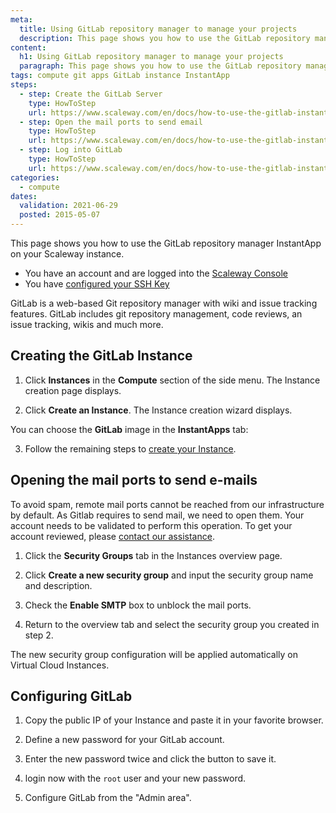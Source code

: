 ```yaml
---
meta:
  title: Using GitLab repository manager to manage your projects
  description: This page shows you how to use the GitLab repository manager InstantApp on your Scaleway instance.
content:
  h1: Using GitLab repository manager to manage your projects
  paragraph: This page shows you how to use the GitLab repository manager InstantApp on your Scaleway instance.
tags: compute git apps GitLab instance InstantApp
steps:
  - step: Create the GitLab Server
    type: HowToStep
    url: https://www.scaleway.com/en/docs/how-to-use-the-gitlab-instant-apps/#-Create-the-GitLab-server
  - step: Open the mail ports to send email
    type: HowToStep
    url: https://www.scaleway.com/en/docs/how-to-use-the-gitlab-instant-apps/#-Open-the-mail-ports-to-send-email
  - step: Log into GitLab
    type: HowToStep
    url: https://www.scaleway.com/en/docs/how-to-use-the-gitlab-instant-apps/#-Log-into-GitLab
categories:
  - compute
dates:
  validation: 2021-06-29
  posted: 2015-05-07
---
```


This page shows you how to use the GitLab repository manager InstantApp on your Scaleway instance.

<Message type="requirement">

  - You have an account and are logged into the [Scaleway Console](https://console.scaleway.com)
  - You have [configured your SSH Key](/console/my-project/how-to/create-ssh-key/)

</Message>

GitLab is a web-based Git repository manager with wiki and issue tracking features. GitLab includes git repository management, code reviews, an issue tracking, wikis and much more.

## Creating the GitLab Instance

1. Click **Instances** in the **Compute** section of the side menu. The Instance creation page displays.

2. Click **Create an Instance**. The Instance creation wizard displays.

  You can choose the **GitLab** image in the **InstantApps** tab:

  <Lightbox src="scaleway-nc-instantapps.png" alt="" />

3. Follow the remaining steps to [create your Instance](/compute/instances/how-to/create-an-instance/).

## Opening the mail ports to send e-mails

To avoid spam, remote mail ports cannot be reached from our infrastructure by default. As Gitlab requires to send mail, we need to open them. Your account needs to be validated to perform this operation. To get your account reviewed, please [contact our assistance](https://console.scaleway.com/support/).

1. Click the **Security Groups** tab in the Instances overview page.

2. Click **Create a new security group** and input the security group name and description.

3. Check the **Enable SMTP** box to unblock the mail ports.

4. Return to the overview tab and select the security group you created in step 2.

The new security group configuration will be applied automatically on Virtual Cloud Instances.

## Configuring GitLab

1. Copy the public IP of your Instance and paste it in your favorite browser.

2. Define a new password for your GitLab account.

  <Lightbox src="scaleway-gitlab-login.png" alt="" />

3. Enter the new password twice and click the button to save it.

4. login now with the `root` user and your new password.

5. Configure GitLab from the "Admin area".

<Lightbox src="scaleway-gitlab-interface.png" alt="" />
